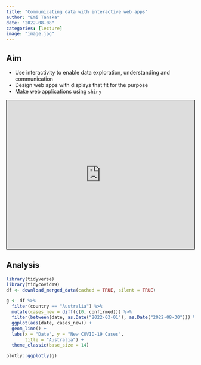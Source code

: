 ```yaml
---
title: "Communicating data with interactive web apps"
author: "Emi Tanaka"
date: "2022-08-08"
categories: [lecture]
image: "image.jpg"
---
```



## Aim

* Use interactivity to enable data exploration, understanding and communication
* Design web apps with displays that fit for the purpose
* Make web applications using `shiny`

<iframe src="https://cwd.numbat.space/lectures/lecture-03.html" style="border: 1px solid black;" width="100%" height = "400px"></iframe>

## Analysis

```r
library(tidyverse)
library(tidycovid19)
df <- download_merged_data(cached = TRUE, silent = TRUE)
```

```r
g <- df %>% 
  filter(country == "Australia") %>% 
  mutate(cases_new = diff(c(0, confirmed))) %>% 
  filter(between(date, as.Date("2022-03-01"), as.Date("2022-08-30"))) %>% 
  ggplot(aes(date, cases_new)) +
  geom_line() +
  labs(x = "Date", y = "New COVID-19 Cases",
       title = "Australia") +
  theme_classic(base_size = 14)

plotly::ggplotly(g)
```

